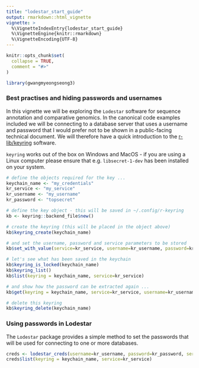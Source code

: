 ```yaml
---
title: "lodestar_start_guide"
output: rmarkdown::html_vignette
vignette: >
  %\VignetteIndexEntry{lodestar_start_guide}
  %\VignetteEngine{knitr::rmarkdown}
  %\VignetteEncoding{UTF-8}
---
```


```r
knitr::opts_chunk$set(
  collapse = TRUE,
  comment = "#>"
)
```

```r
library(gwangmyeongseong3)
```

### Best practises and hiding passwords and usernames

In this vignette we will be exploring the `Lodestar` software for sequence
annotation and comparative genomics. In the canonical code examples included
we will be connecting to a database server that uses a username and password
that I would prefer not to be shown in a public-facing technical document. We
will therefore have a quick introduction to the 
[r-lib/keyring](https://github.com/r-lib/keyring) software.

`keyring` works out of the box on Windows and MacOS - if you are using a Linux
computer please ensure that e.g. `libsecret-1-dev` has been installed on your
system.


```r
# define the objects required for the key ...
keychain_name <- "my_credentials"
kr_service <- "my_service"
kr_username <- "my_username"
kr_password <- "topsecret"

# define the key object - this will be saved in ~/.config/r-keyring
kb <- keyring::backend_file$new()

# create the keyring (this will be placed in the object above)
kb$keyring_create(keychain_name)

# and set the username, password and service parameters to be stored
kb$set_with_value(service=kr_service, username=kr_username, password=kr_password, keyring=keychain_name)

# let's see what has been saved in the keychain
kb$keyring_is_locked(keychain_name)
kb$keyring_list()
kb$list(keyring = keychain_name, service=kr_service)

# and show how the password can be extracted again ...
kb$get(keyring = keychain_name, service=kr_service, username=kr_username)

# delete this keyring
kb$keyring_delete(keychain_name)
```


### Using passwords in Lodestar

The `Lodestar` package provides a simple method to set the passwords that will
be used for connecting to one or more databases.

```r
creds <- lodestar_creds(username=kr_username, password=kr_password, service=kr_service, keyring=keychain_name)
creds$list(keyring = keychain_name, service=kr_service)
```


